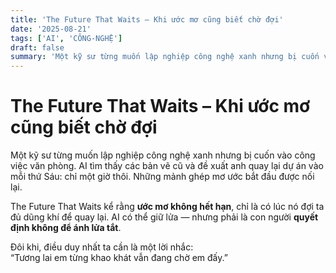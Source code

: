 ```yaml
---
title: 'The Future That Waits – Khi ước mơ cũng biết chờ đợi'
date: '2025-08-21'
tags: ['AI', 'CÔNG-NGHỆ']
draft: false
summary: 'Một kỹ sư từng muốn lập nghiệp công nghệ xanh nhưng bị cuốn vào công việc văn phòng. AI tìm thấy các'
---
```


# The Future That Waits – Khi ước mơ cũng biết chờ đợi

Một kỹ sư từng muốn lập nghiệp công nghệ xanh nhưng bị cuốn vào công việc văn phòng. AI tìm thấy các bản vẽ cũ và đề xuất anh quay lại dự án vào mỗi thứ Sáu: chỉ một giờ thôi. Những mảnh ghép mơ ước bắt đầu được nối lại.

The Future That Waits kể rằng **ước mơ không hết hạn**, chỉ là có lúc nó đợi ta đủ dũng khí để quay lại. AI có thể giữ lửa — nhưng phải là con người **quyết định không để ánh lửa tắt**.

Đôi khi, điều duy nhất ta cần là một lời nhắc:  
“Tương lai em từng khao khát vẫn đang chờ em đấy.”